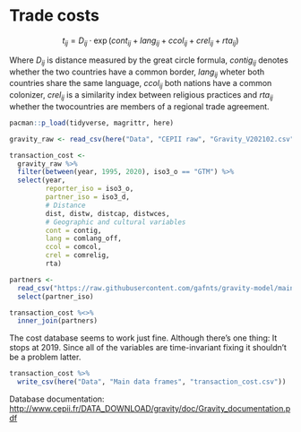 # Trade costs

$$
t_{ij}= D_{ij} \cdot \exp(cont_{ij} + lang_{ij} + ccol_{ij} + crel_{ij} + rta_{ij})
$$

Where $D_{ij}$ is distance measured by the great circle formula, $contig_{ij}$ denotes whether the two countries have a common border, $lang_{ij}$ wheter both countries share the same language, $ccol_{ij}$ both nations have a common colonizer, $crel_{ij}$ is a similarity index between religious practices and $rta_{ij}$ whether the twocountries are members of a regional trade agreement.

```r
pacman::p_load(tidyverse, magrittr, here)
```

```r
gravity_raw <- read_csv(here("Data", "CEPII raw", "Gravity_V202102.csv"))
```

```r
transaction_cost <- 
  gravity_raw %>% 
  filter(between(year, 1995, 2020), iso3_o == "GTM") %>% 
  select(year, 
         reporter_iso = iso3_o, 
         partner_iso = iso3_d, 
         # Distance
         dist, distw, distcap, distwces,
         # Geographic and cultural variables
         cont = contig,
         lang = comlang_off, 
         ccol = comcol,
         crel = comrelig,
         rta)

partners <- 
  read_csv("https://raw.githubusercontent.com/gafnts/gravity-model/main/Data/Main%20data%20frames/countries.csv") %>% 
  select(partner_iso)

transaction_cost %<>% 
  inner_join(partners)
```

The cost database seems to work just fine. Although there's one thing: It stops at 2019. Since all of the variables are time-invariant fixing it shouldn't be a problem latter.

```r
transaction_cost %>% 
  write_csv(here("Data", "Main data frames", "transaction_cost.csv"))
```

Database documentation: <http://www.cepii.fr/DATA_DOWNLOAD/gravity/doc/Gravity_documentation.pdf>

